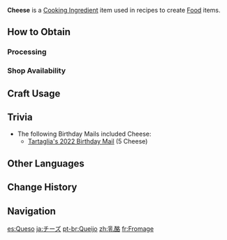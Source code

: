 {{Item Infobox
|id          = 110009
|image       = Item Cheese.png
|type        = Cooking Ingredients
|invCategory = Materials
|description = Made from fermented milk. High in energy, it's used in a wide range of dishes.
|rarity      = 3
|source1     = [[Processing]]
|source2     = {{Sold By}}
}}
'''Cheese''' is a [[Cooking Ingredient]] item used in recipes to create [[Food]] items.

==How to Obtain==
===Processing===
{{Recipe
|type = Processing
|Milk = 3
|time = 10
|sort = Milk
}}

===Shop Availability===
{{Shop Availability}}

==Craft Usage==
{{Craft Usage}}

==Trivia==
* The following Birthday Mails included Cheese:
** [[Birthday/Tartaglia#Let's Meet Up!|Tartaglia's 2022 Birthday Mail]] (5 Cheese)

==Other Languages==
{{Other Languages|default_hidden = 1
|en      = Cheese
|zhs     = 奶酪
|zhs_rm  = Nǎilào
|zht     = 乳酪
|zht_rm  = Rǔluò
|ja      = チーズ
|ja_rm   = Chiizu
|ko      = 치즈
|ko_rm   = Chijeu
|es      = Queso
|fr      = Fromage
|ru      = Сыр
|th      = Cheese
|vi      = Phô Mai
|de      = Käse
|id      = Cheese
|pt      = Queijo
}}

==Change History==
{{Change History|1.0}}

==Navigation==
{{Material Navbox|type=Crafting Materials}}

[[es:Queso]]
[[ja:チーズ]]
[[pt-br:Queijo]]
[[zh:乳酪]]
[[fr:Fromage]]